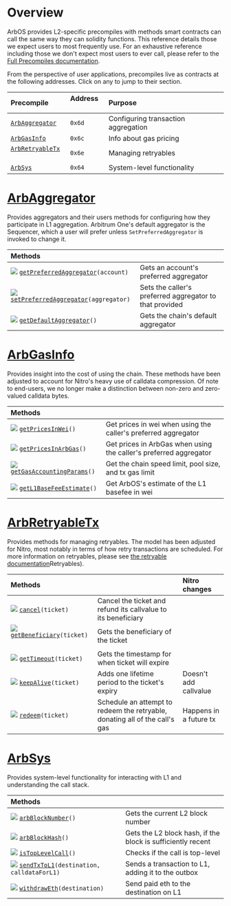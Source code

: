 # Overview

ArbOS provides L2-specific precompiles with methods smart contracts can call the same way they can solidity functions. This reference details those we expect users to most frequently use. For an exhaustive reference including those we don't expect most users to ever call, please refer to the [Full Precompiles documentation](precompiles.mdx).

From the perspective of user applications, precompiles live as contracts at the following addresses. Click on any to jump to their section.

| Precompile                                 | Address &nbsp; | Purpose                             |
| :----------------------------------------- | :------------- | :---------------------------------- |
| [`ArbAggregator`](#ArbAggregator)          | `0x6d`         | Configuring transaction aggregation |
| [`ArbGasInfo`](#ArbGasInfo)                | `0x6c`         | Info about gas pricing              |
| [`ArbRetryableTx`](#ArbRetryableTx) &nbsp; | `0x6e`         | Managing retryables                 |
| [`ArbSys`](#ArbSys)                        | `0x64`         | System-level functionality          |

[arbaggregator_link]: https://github.com/OffchainLabs/nitro/blob/master/precompiles/ArbAggregator.go
[arbgasinfo_link]: https://github.com/OffchainLabs/nitro/blob/master/precompiles/ArbGasInfo.go
[arbretryabletx_link]: https://github.com/OffchainLabs/nitro/blob/master/precompiles/ArbRetryableTx.go
[arbsys_link]: https://github.com/OffchainLabs/nitro/blob/master/precompiles/ArbSys.go

# [ArbAggregator][arbaggregator_link]

Provides aggregators and their users methods for configuring how they participate in L1 aggregation. Arbitrum One's default aggregator is the Sequencer, which a user will prefer unless `SetPreferredAggregator` is invoked to change it.

| Methods                                                        |                                                         |
| :------------------------------------------------------------- | :------------------------------------------------------ |
| [![](e.png)][as0] [`getPreferredAggregator`][a0]`(account)`    | Gets an account's preferred aggregator                  |
| [![](e.png)][as1] [`setPreferredAggregator`][a1]`(aggregator)` | Sets the caller's preferred aggregator to that provided |
| [![](e.png)][as2] [`getDefaultAggregator`][a2]`()`             | Gets the chain's default aggregator                     |

[a0]: https://github.com/OffchainLabs/nitro/blob/704e82bb38ae3ccd70c35e31934c7b45f6c25561/precompiles/ArbAggregator.go#L22
[a1]: https://github.com/OffchainLabs/nitro/blob/704e82bb38ae3ccd70c35e31934c7b45f6c25561/precompiles/ArbAggregator.go#L39
[a2]: https://github.com/OffchainLabs/nitro/blob/704e82bb38ae3ccd70c35e31934c7b45f6c25561/precompiles/ArbAggregator.go#L48
[as0]: https://github.com/OffchainLabs/nitro/blob/704e82bb38ae3ccd70c35e31934c7b45f6c25561/solgen/src/precompiles/ArbAggregator.sol#L28
[as1]: https://github.com/OffchainLabs/nitro/blob/704e82bb38ae3ccd70c35e31934c7b45f6c25561/solgen/src/precompiles/ArbAggregator.sol#L32
[as2]: https://github.com/OffchainLabs/nitro/blob/704e82bb38ae3ccd70c35e31934c7b45f6c25561/solgen/src/precompiles/ArbAggregator.sol#L35

# [ArbGasInfo][arbgasinfo_link]

Provides insight into the cost of using the chain. These methods have been adjusted to account for Nitro's heavy use of calldata compression. Of note to end-users, we no longer make a distinction between non-zero and zero-valued calldata bytes.

| Methods                                                |                                                                   |
| :----------------------------------------------------- | :---------------------------------------------------------------- |
| [![](e.png)][gis1] [`getPricesInWei`][gi1]`()`         | Get prices in wei when using the caller's preferred aggregator    |
| [![](e.png)][gis3] [`getPricesInArbGas`][gi3]`()`      | Get prices in ArbGas when using the caller's preferred aggregator |
| [![](e.png)][gis4] [`getGasAccountingParams`][gi4]`()` | Get the chain speed limit, pool size, and tx gas limit            |
| [![](e.png)][gis11] [`getL1BaseFeeEstimate`][gi11]`()` | Get ArbOS's estimate of the L1 basefee in wei                     |

[gi1]: https://github.com/OffchainLabs/nitro/blob/3f504c57fba8ddf0759b7a55b4108e0bf5a078b3/precompiles/ArbGasInfo.go#L63
[gi3]: https://github.com/OffchainLabs/nitro/blob/3f504c57fba8ddf0759b7a55b4108e0bf5a078b3/precompiles/ArbGasInfo.go#L99
[gi4]: https://github.com/OffchainLabs/nitro/blob/3f504c57fba8ddf0759b7a55b4108e0bf5a078b3/precompiles/ArbGasInfo.go#L111
[gi11]: https://github.com/OffchainLabs/nitro/blob/3f504c57fba8ddf0759b7a55b4108e0bf5a078b3/precompiles/ArbGasInfo.go#L150
[gis1]: https://github.com/OffchainLabs/nitro/blob/3f504c57fba8ddf0759b7a55b4108e0bf5a078b3/solgen/src/precompiles/ArbGasInfo.sol#L58
[gis3]: https://github.com/OffchainLabs/nitro/blob/3f504c57fba8ddf0759b7a55b4108e0bf5a078b3/solgen/src/precompiles/ArbGasInfo.sol#L83
[gis4]: https://github.com/OffchainLabs/nitro/blob/3f504c57fba8ddf0759b7a55b4108e0bf5a078b3/solgen/src/precompiles/ArbGasInfo.sol#L94
[gis11]: https://github.com/OffchainLabs/nitro/blob/3f504c57fba8ddf0759b7a55b4108e0bf5a078b3/solgen/src/precompiles/ArbGasInfo.sol#L122

# [ArbRetryableTx][arbretryabletx_link]

Provides methods for managing retryables. The model has been adjusted for Nitro, most notably in terms of how retry transactions are scheduled. For more information on retryables, please see [the retryable documentation](arbos.mdx#)Retryables).

| Methods                                                     |                                                                                    | Nitro changes          |
| :---------------------------------------------------------- | :--------------------------------------------------------------------------------- | :--------------------- |
| [![](e.png)][rts0] [`cancel`][rt0]`(ticket)`                | Cancel the ticket and refund its callvalue to its beneficiary                      |                        |
| [![](e.png)][rts1] [`getBeneficiary`][rt1]`(ticket)` &nbsp; | Gets the beneficiary of the ticket                                                 |                        |
| [![](e.png)][rts3] [`getTimeout`][rt3]`(ticket)`            | Gets the timestamp for when ticket will expire                                     |                        |
| [![](e.png)][rts4] [`keepAlive`][rt4]`(ticket)`             | Adds one lifetime period to the ticket's expiry                                    | Doesn't add callvalue  |
| [![](e.png)][rts5] [`redeem`][rt5]`(ticket)`                | Schedule an attempt to redeem the retryable, donating all of the call's gas &nbsp; | Happens in a future tx |

[rt0]: https://github.com/OffchainLabs/nitro/blob/704e82bb38ae3ccd70c35e31934c7b45f6c25561/precompiles/ArbRetryableTx.go#L184
[rt1]: https://github.com/OffchainLabs/nitro/blob/704e82bb38ae3ccd70c35e31934c7b45f6c25561/precompiles/ArbRetryableTx.go#L171
[rt3]: https://github.com/OffchainLabs/nitro/blob/704e82bb38ae3ccd70c35e31934c7b45f6c25561/precompiles/ArbRetryableTx.go#L115
[rt4]: https://github.com/OffchainLabs/nitro/blob/704e82bb38ae3ccd70c35e31934c7b45f6c25561/precompiles/ArbRetryableTx.go#L132
[rt5]: https://github.com/OffchainLabs/nitro/blob/704e82bb38ae3ccd70c35e31934c7b45f6c25561/precompiles/ArbRetryableTx.go#L36
[rts0]: https://github.com/OffchainLabs/nitro/blob/704e82bb38ae3ccd70c35e31934c7b45f6c25561/solgen/src/precompiles/ArbRetryableTx.sol#L70
[rts1]: https://github.com/OffchainLabs/nitro/blob/704e82bb38ae3ccd70c35e31934c7b45f6c25561/solgen/src/precompiles/ArbRetryableTx.sol#L63
[rts3]: https://github.com/OffchainLabs/nitro/blob/704e82bb38ae3ccd70c35e31934c7b45f6c25561/solgen/src/precompiles/ArbRetryableTx.sol#L45
[rts4]: https://github.com/OffchainLabs/nitro/blob/704e82bb38ae3ccd70c35e31934c7b45f6c25561/solgen/src/precompiles/ArbRetryableTx.sol#L55
[rts5]: https://github.com/OffchainLabs/nitro/blob/704e82bb38ae3ccd70c35e31934c7b45f6c25561/solgen/src/precompiles/ArbRetryableTx.sol#L32

# [ArbSys][arbsys_link]

Provides system-level functionality for interacting with L1 and understanding the call stack.

| Methods                                                            |                                                             |
| :----------------------------------------------------------------- | :---------------------------------------------------------- |
| [![](e.png)][ss0] [`arbBlockNumber`][s0]`()`                       | Gets the current L2 block number                            |
| [![](e.png)][ss1] [`arbBlockHash`][s1]`()`                         | Gets the L2 block hash, if the block is sufficiently recent |
| [![](e.png)][ss5] [`isTopLevelCall`][s5]`()`                       | Checks if the call is top-level                             |
| [![](e.png)][ss9] [`sendTxToL1`][s9]`(destination, calldataForL1)` | Sends a transaction to L1, adding it to the outbox          |
| [![](e.png)][ss11] [`withdrawEth`][s11]`(destination)`             | Send paid eth to the destination on L1                      |

[s0]: https://github.com/OffchainLabs/nitro/blob/704e82bb38ae3ccd70c35e31934c7b45f6c25561/precompiles/ArbSys.go#L30
[s1]: https://github.com/OffchainLabs/nitro/blob/704e82bb38ae3ccd70c35e31934c7b45f6c25561/precompiles/ArbSys.go#L35
[s5]: https://github.com/OffchainLabs/nitro/blob/704e82bb38ae3ccd70c35e31934c7b45f6c25561/precompiles/ArbSys.go#L66
[s9]: https://github.com/OffchainLabs/nitro/blob/704e82bb38ae3ccd70c35e31934c7b45f6c25561/precompiles/ArbSys.go#L98
[s11]: https://github.com/OffchainLabs/nitro/blob/704e82bb38ae3ccd70c35e31934c7b45f6c25561/precompiles/ArbSys.go#L187
[ss0]: https://github.com/OffchainLabs/nitro/blob/704e82bb38ae3ccd70c35e31934c7b45f6c25561/solgen/src/precompiles/ArbSys.sol#L31
[ss1]: https://github.com/OffchainLabs/nitro/blob/704e82bb38ae3ccd70c35e31934c7b45f6c25561/solgen/src/precompiles/ArbSys.sol#L37
[ss5]: https://github.com/OffchainLabs/nitro/blob/704e82bb38ae3ccd70c35e31934c7b45f6c25561/solgen/src/precompiles/ArbSys.sol#L61
[ss9]: https://github.com/OffchainLabs/nitro/blob/704e82bb38ae3ccd70c35e31934c7b45f6c25561/solgen/src/precompiles/ArbSys.sol#L100
[ss11]: https://github.com/OffchainLabs/nitro/blob/704e82bb38ae3ccd70c35e31934c7b45f6c25561/solgen/src/precompiles/ArbSys.sol#L92
